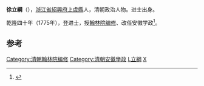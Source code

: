 '''徐立綱'''（{{bd|?||?|}}），[[浙江省|浙江省]][[紹興府|紹興府]][[上虞縣|上虞縣]]人，清朝政治人物。进士出身。

乾隆四十年（1775年），登进士，授[[翰林院|翰林院]][[编修|编修]]、改任安徽学政<ref>{{cite news|author=李金海、王克昌、姜林坤|title=上虞籍历代进士名录|url=http://www.xxyjh.com/new_detail.aspx?id=1426|accessdate=2013-08-20|newspaper=上虞乡贤研究会|archive-date=2013-09-21|archive-url=https://web.archive.org/web/20130921054848/http://www.xxyjh.com/new_detail.aspx?id=1426|dead-url=no}}</ref>。

==参考==
{{reflist}}
{{清朝人物小作品}}
{{乾隆四十年乙未科殿試金榜}}
{{清朝四庫全書館職官}}
{{DEFAULTSORT:Xu徐}}
[[Category:清朝翰林院编修|Category:清朝翰林院编修]]
[[Category:清朝安徽學政|Category:清朝安徽學政]]
[[Category:徐姓|L立綱]]
[[Category:上虞人|X]]